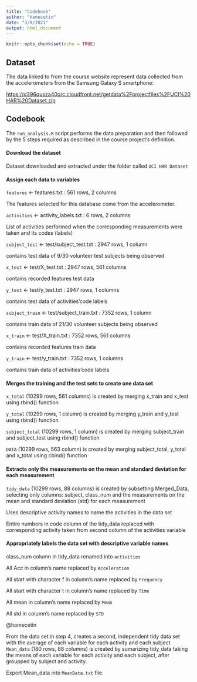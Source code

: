 ```yaml
---
title: "Codebook"
author: "Hamecetin"
date: "3/9/2021"
output: html_document
---
```


```r
knitr::opts_chunk$set(echo = TRUE)
```

## Dataset
The data linked to from the course website represent data collected from the accelerometers from the Samsung Galaxy S smartphone:

<https://d396qusza40orc.cloudfront.net/getdata%2Fprojectfiles%2FUCI%20HAR%20Dataset.zip>

## Codebook

The `run_analysis.R` script performs the data preparation and then followed by the 5 steps required as described in the course project’s definition.

#### Download the dataset
Dataset downloaded and extracted under the folder called `UCI HAR Dataset`

#### Assign each data to variables
`features` <- features.txt : 561 rows, 2 columns

The features selected for this database come from the accelerometer.

`activities` <- activity_labels.txt : 6 rows, 2 columns

List of activities performed when the corresponding measurements were taken and its codes (labels)

`subject_test` <- test/subject_test.txt : 2947 rows, 1 column

contains test data of 9/30 volunteer test subjects being observed

`x_test` <- test/X_test.txt : 2947 rows, 561 columns

contains recorded features test data

`y_test` <- test/y_test.txt : 2947 rows, 1 columns

contains test data of activities’code labels

`subject_train` <- test/subject_train.txt : 7352 rows, 1 column

contains train data of 21/30 volunteer subjects being observed

`x_train` <- test/X_train.txt : 7352 rows, 561 columns

contains recorded features train data

`y_train` <- test/y_train.txt : 7352 rows, 1 columns

contains train data of activities’code labels

#### Merges the training and the test sets to create one data set

`x_total` (10299 rows, 561 columns) is created by merging x_train and x_test using rbind() function

`y_total` (10299 rows, 1 column) is created by merging y_train and y_test using rbind() function

`subject_total` (10299 rows, 1 column) is created by merging subject_train and subject_test using rbind() function

`DATA` (10299 rows, 563 column) is created by merging subject_total, y_total and x_total using cbind() function

#### Extracts only the measurements on the mean and standard deviation for each measurement

`tidy_data` (10299 rows, 88 columns) is created by subsetting Merged_Data, selecting only columns: subject, class_num and the measurements on the mean and standard deviation (std) for each measurement

Uses descriptive activity names to name the activities in the data set

Entire numbers in code column of the tidy_data replaced with corresponding activity taken from second column of the activities variable

#### Appropriately labels the data set with descriptive variable names

class_num column in tidy_data renamed into `activities`

All Acc in column’s name replaced by `Acceleration`

All start with character f in column’s name replaced by `Frequency`

All start with character t in column’s name replaced by `Time`

All mean in column’s name replaced by `Mean`

All std in column’s name replaced by `STD`


@hamecetin

From the data set in step 4, creates a second, independent tidy data set with the average of each variable for each activity and each subject
`Mean_data` (180 rows, 88 columns) is created by sumarizing tidy_data taking the means of each variable for each activity and each subject, after groupped by subject and activity.

Export Mean_data into `MeanData.txt` file.